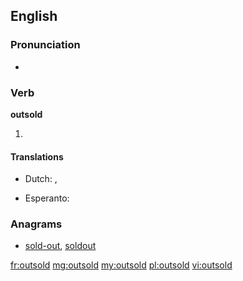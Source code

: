 ==English==

===Pronunciation===
* {{IPA|/ɑʊt'sɔld/}}

===Verb===
'''outsold'''

# {{past of|[[outsell]]}}

====Translations====
{{trans-top|Past tense of outsell}}
* Dutch: {{t+|nl|de}}, {{t+|nl|den}}
{{trans-mid}}
* Esperanto: {{t-|eo|is|xs=Esperanto}}
{{trans-bottom}}
{{trans-top|past participle of outsell}}
{{trans-mid}}
{{trans-bottom}}

===Anagrams===
* [[sold-out#English|sold-out]], [[soldout#English|soldout]]

[[fr:outsold]]
[[mg:outsold]]
[[my:outsold]]
[[pl:outsold]]
[[vi:outsold]]